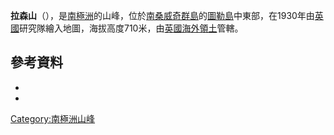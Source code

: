{{coord|59|27|S|27|18|W|source:GNIS|display=title}}

'''拉森山'''（{{lang-en|Mount Larsen}}），是[[南極洲|南極洲]]的山峰，位於[[南桑威奇群島|南桑威奇群島]]的[[圖勒島|圖勒島]]中東部，在1930年由[[英國|英國]]研究隊繪入地圖，海拔高度710米，由[[英國海外領土|英國海外領土]]管轄。

==參考資料==
*{{cite gnis | type = antarid | id = 8524| name = Mount Larsen | accessdate = 2013-06-03}}
*{{usgs-gazetteer|id=8524|name=Mount Larsen}}

{{Antarctica-geo-stub}}
[[Category:南極洲山峰|Category:南極洲山峰]]